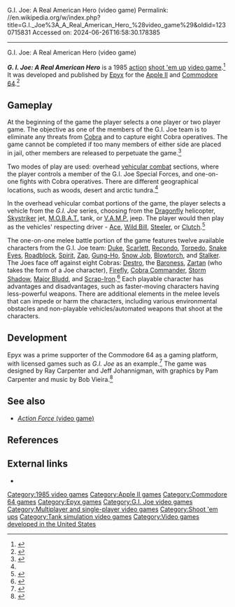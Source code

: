 G.I. Joe: A Real American Hero (video game)
Permalink: //en.wikipedia.org/w/index.php?title=G.I._Joe%3A_A_Real_American_Hero_%28video_game%29&oldid=1230715831
Accessed on: 2024-06-26T16:58:30.178385



------
G.I. Joe: A Real American Hero (video game)
{{Short description|1985 video game}}
{{more citations needed|date=January 2010}}
{{Infobox video game
| title = G.I. Joe: A Real American Hero
| image = G.I. Joe - A Real American Hero Coverart.png
| caption =
| developer = [[Epyx]]
| publisher = Epyx
| series =
| engine =
| released = {{vgrelease|NA|1985<ref name="GameFAQs"/>|EU|1985<ref name="GameFAQs"/>}}
| genre = [[Action game|Action]], [[Shoot 'em up]]
| modes = [[Single-player video game|Single-player]], [[Multiplayer video game|multiplayer]]
| platforms = [[Apple II]], [[Commodore 64]]
}}

'''''G. I. Joe: A Real American Hero''''' is a 1985 [[action game|action]] [[shoot 'em up]] [[video game]].<ref>{{cite web| url = http://www.gamespot.com/c64/action/gijoe/tech_info.html| publisher = GameSpot| title = G.I. Joe Tech Info| access-date = 2010-02-09}}</ref> It was developed and published by [[Epyx]] for the [[Apple II]] and [[Commodore 64]].<ref name="G.I. Joe: A Real American Hero">{{cite web| url = http://www.mobygames.com/game/gi-joe-a-real-american-hero| publisher = MobyGames| title = G.I. Joe: A Real American Hero| access-date = 2010-02-09}}</ref>

==Gameplay==
At the beginning of the game the player selects a one player or two player game. The objective as one of the members of the G.I. Joe team is to eliminate any threats from [[Cobra Command|Cobra]] and to capture eight Cobra operatives. The game cannot be completed if too many members of either side are placed in jail, other members are released to perpetuate the game.<ref name="allgame">{{cite web| url = http://www.allgame.com/game.php?id=31031| title = G.I. Joe: A Real American Hero - Overview| last = House| first = Matthew| publisher = [[Allgame]]| access-date = 2010-01-25| archive-date = 2014-11-15| archive-url = https://web.archive.org/web/20141115155246/http://www.allgame.com/game.php?id=31031| url-status = dead}}</ref>

Two modes of play are used: overhead [[Vehicular combat game|vehicular combat]] sections, where the player controls a member of the G.I. Joe Special Forces, and one-on-one fights with Cobra operatives. There are different geographical locations, such as woods, desert and arctic tundra.<ref name="G.I. Joe: A Real American Hero"/> 

In the overhead vehicular combat portions of the game, the player selects a vehicle from the ''G.I. Joe'' series, choosing from the [[Dragonfly (G.I. Joe)|Dragonfly]] helicopter, [[Skystriker (G.I. Joe)|Skystriker]] jet, [[MOBAT (G.I. Joe)|M.O.B.A.T.]] tank, or [[V.A.M.P. (G.I. Joe)|V.A.M.P.]] jeep. The player would then play as the vehicles' respecting driver - [[Ace (G.I. Joe)|Ace]], [[Wild Bill (G.I. Joe)|Wild Bill]], [[Steeler (G.I. Joe)|Steeler]], or [[Clutch (G.I. Joe)|Clutch]].<ref>{{cite web| url = http://www.1up.com/do/blogEntry?bId=8998991| title = Something Old, Something Blu: G.I. Joe Season 1.1| first = Jeremy| last = Parish| date = 2009-07-21| publisher = 1UP.com| access-date = 2010-02-09| archive-url = https://web.archive.org/web/20121012091232/http://www.1up.com/do/blogEntry?bId=8998991| archive-date = 2012-10-12| url-status = dead}}</ref>

The one-on-one melee battle portion of the game features twelve available characters from the G.I. Joe team: [[Duke (G.I. Joe)|Duke]], [[Scarlett (G.I. Joe)|Scarlett]], [[Recondo (G.I. Joe)|Recondo]], [[Torpedo (G.I. Joe)|Torpedo]], [[Snake Eyes (G.I. Joe)|Snake Eyes]], [[Roadblock (G.I. Joe)|Roadblock]], [[Spirit (G.I. Joe)|Spirit]], [[Zap (G.I. Joe)|Zap]], [[Gung-Ho (G.I. Joe)|Gung-Ho]], [[Snow Job (G.I. Joe)|Snow Job]], [[Blowtorch (G.I. Joe)|Blowtorch]], and [[Stalker (G.I. Joe)|Stalker]]. The Joes face off against eight Cobras: [[Destro]], the [[Baroness (G.I. Joe)|Baroness]], [[Zartan]] (who takes the form of a Joe character), [[Firefly (G.I. Joe)|Firefly]], [[Cobra Commander]], [[Storm Shadow (G.I. Joe)|Storm Shadow]], [[Major Bludd]], and [[Scrap-Iron]].<ref name="yojoe">{{cite web| url = http://www.yojoe.com/archive/games/joepc.shtml| title = G.I. Joe for Personal Computers| last = Roberts| first = Matt| publisher = YoJoe.com| access-date = 2010-03-20}}</ref> Each playable character has advantages and disadvantages, such as faster-moving characters having less-powerful weapons. There are additional elements in the melee levels that can impede or harm the characters, including various environmental obstacles and non-playable vehicles/automated weapons that shoot at the characters.

==Development==
Epyx was a prime supporter of the Commodore 64 as a gaming platform, with licensed games such as ''G.I. Joe'' as an example.<ref>{{cite web| url = http://www.gamasutra.com/view/feature/1991/a_history_of_gaming_platforms_the_.php?page=5| publisher = Gamasutra| title = A History of Gaming Platforms: The Commodore 64| first1 = Bill| last1 = Loguidice| first2 = Matt| last2 = Barton| date = 2007-10-24| access-date = 2010-02-09}}</ref> The game was designed by Ray Carpenter and Jeff Johannigman, with graphics by Pam Carpenter and music by Bob Vieira.<ref name="GameFAQs">{{cite web| url = http://www.gamefaqs.com/computer/c64/data/571752.html| title = G.I. Joe Release Information for Commodore 64| publisher = GameFAQs| access-date = 2010-02-09}}</ref>

==See also==
*[[Action Force (video game)|''Action Force'' (video game)]]

==References==
{{reflist}}

==External links==
* {{lemon64 game|id=1004}}

{{G.I. Joe}}

{{DEFAULTSORT:G.I. Joe: A Real American Hero (Video Game)}}
[[Category:1985 video games]]
[[Category:Apple II games]]
[[Category:Commodore 64 games]]
[[Category:Epyx games]]
[[Category:G.I. Joe video games]]
[[Category:Multiplayer and single-player video games]]
[[Category:Shoot 'em ups]]
[[Category:Tank simulation video games]]
[[Category:Video games developed in the United States]]